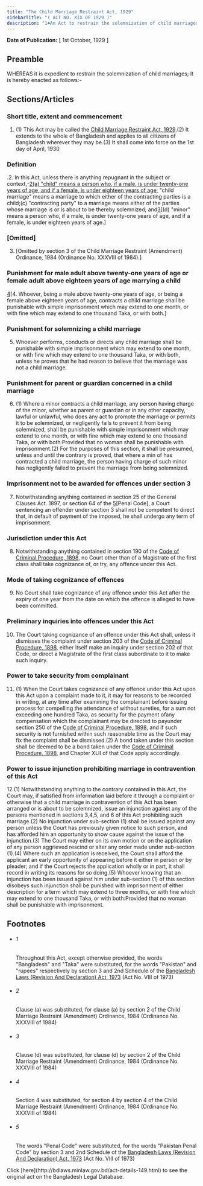 ```yaml
---
title: "The Child Marriage Restraint Act, 1929"
sidebarTitle: "( ACT NO. XIX OF 1929 )"
description: "1♣An Act to restrain the solemnization of child marriages."
---
```


**Date of Publication:** [ 1st October, 1929 ]

## Preamble

WHEREAS it is expedient to restrain the solemnization of child marriages; It is hereby enacted as follows:-

## Sections/Articles

### Short title, extent and commencement

1. (1) This Act may be called the [Child Marriage Restraint Act, 1929](/laws/act-149 "Child Marriage Restraint Act, 1929").(2) It extends to the whole of Bangladesh and applies to all citizens of Bangladesh wherever they may be.(3) It shall come into force on the 1st day of April, 1930

### Definition

.2. In this Act, unless there is anything repugnant in the subject or context,-[2](1)[(a) "child" means a person who, if a male, is under twenty-one years of age, and if a female, is under eighteen years of age;](b) "child marriage" means a marriage to which either of the contracting parties is a child;(c) "contracting party" to a marriage means either of the parties whose marriage is or is about to be thereby solemnized; and[3](2)[(d) "minor" means a person who, if a male, is under twenty-one years of age, and if a female, is under eighteen years of age.]

### [Omitted]

3. [Omitted by section 3 of the Child Marriage Restraint (Amendment) Ordinance, 1984 (Ordinance No. XXXVIII of 1984).]

### Punishment for male adult above twenty-one years of age or female adult above eighteen years of age marrying a child

[4](1)[4. Whoever, being a male above twenty-one years of age, or being a female above eighteen years of age, contracts a child marriage shall be punishable with simple imprisonment which may extend to one month, or with fine which may extend to one thousand Taka, or with both.]

### Punishment for solemnizing a child marriage

5. Whoever performs, conducts or directs any child marriage shall be punishable with simple imprisonment which may extend to one month, or with fine which may extend to one thousand Taka, or with both, unless he proves that he had reason to believe that the marriage was not a child marriage.

### Punishment for parent or guardian concerned in a child marriage

6. (1) Where a minor contracts a child marriage, any person having charge of the minor, whether as parent or guardian or in any other capacity, lawful or unlawful, who does any act to promote the marriage or permits it to be solemnized, or negligently fails to prevent it from being solemnized, shall be punishable with simple imprisonment which may extend to one month, or with fine which may extend to one thousand Taka, or with both:Provided that no woman shall be punishable with imprisonment.(2) For the purposes of this section, it shall be presumed, unless and until the contrary is proved, that where a min of has contracted a child marriage, the person having charge of such minor has negligently failed to prevent the marriage from being solemnized.

### Imprisonment not to be awarded for offences under section 3

7. Notwithstanding anything contained in section 25 of the General Clauses Act. 1897, or section 64 of the [5](1)[Penal Code], a Court sentencing an offender under section 3 shall not be competent to direct that, in default of payment of the imposed, he shall undergo any term of imprisonment.

### Jurisdiction under this Act

8. Notwithstanding anything contained in section 190 of the [Code of Criminal Procedure, 1898](/laws/act-75 "Code of Criminal Procedure, 1898"), no Court other than of a Magistrate of the first class shall take cognizance of, or try, any offence under this Act.

### Mode of taking cognizance of offences

9. No Court shall take cognizance of any offence under this Act after the expiry of one year from the date on which the offence is alleged to have been committed.

### Preliminary inquiries into offences under this Act

10. The Court taking cognizance of an offence under this Act shall, unless it dismisses the complaint under section 203 of the [Code of Criminal Procedure, 1898](/laws/act-75 "Code of Criminal Procedure, 1898"), either itself make an inquiry under section 202 of that Code, or direct a Magistrate of the first class subordinate to it to make such inquiry.

### Power to take security from complainant

11. (1) When the Court takes cognizance of any offence under this Act upon this Act upon a complaint made to it, it may for reasons to be recorded in writing, at any time after examining the complainant before issuing process for compelling the attendance of without sureties, for a sum not exceeding one hundred Taka, as security for the payment ofany compensation which the complainant may be directed to payunder section 250 of the [Code of Criminal Procedure, 1898](/laws/act-75 "Code of Criminal Procedure, 1898"), and if such security is not furnished within such reasonable time as the Court may fix the complaint shall be dismissed.(2) A bond taken under this section shall be deemed to be a bond taken under the [Code of Criminal Procedure, 1898](/laws/act-75 "Code of Criminal Procedure, 1898"), and Chapter XLII of that Code apply accordingly.

### Power to issue injunction prohibiting marriage in contravention of this Act

12.(1) Notwithstanding anything to the contrary contained in this Act, the Court may, if satisfied from information laid before it through a complaint or otherwise that a child marriage in contravention of this Act has been arranged or is about to be solemnized, issue an injunction against any of the persons mentioned in sections 3,4,5, and 6 of this Act prohibiting such marriage.(2) No injunction under sub-section (1) shall be issued against any person unless the Court has previously given notice to such person, and has afforded him an opportunity to show cause against the issue of the injunction.(3) The Court may either on its own motion or on the application of any person aggrieved rescind or alter any order made under sub-section (1).(4) Where such an application is received, the Court shall afford the applicant an early opportunity of appearing before it either in person or by pleader; and if the Court rejects the application wholly or in part, it shall record in writing its reasons for so doing.(5) Whoever knowing that an injunction has been issued against him under sub-section (1) of this section disobeys such injunction shall be punished with imprisonment of either description for a term which may extend to three months, or with fine which may extend to one thousand Taka, or with both:Provided that no woman shall be punishable with imprisonment.

## Footnotes

- ###### 1

  Throughout this Act, except otherwise provided, the words "Bangladesh" and "Taka" were substituted, for the words "Pakistan" and "rupees" respectively by section 3 and 2nd Schedule of the [Bangladesh Laws (Revision And Declaration) Act, 1973](/laws/act-430 "Bangladesh Laws (Revision And Declaration) Act, 1973") (Act No. VIII of 1973)

- ###### 2

  Clause (a) was substituted, for clause (a) by section 2 of the Child Marriage Restraint (Amendment) Ordinance, 1984 (Ordinance No. XXXVIII of 1984)

- ###### 3

  Clause (d) was substituted, for clause (d) by section 2 of the Child Marriage Restraint (Amendment) Ordinance, 1984 (Ordinance No. XXXVIII of 1984)

- ###### 4

  Section 4 was substituted, for section 4 by section 4 of the Child Marriage Restraint (Amendment) Ordinance, 1984 (Ordinance No. XXXVIII of 1984)

- ###### 5

  The words "Penal Code" were substituted, for the words "Pakistan Penal Code" by section 3 and 2nd Schedule of the [Bangladesh Laws (Revision And Declaration) Act, 1973](/laws/act-430 "Bangladesh Laws (Revision And Declaration) Act, 1973") (Act No. VIII of 1973)

<Note>
  Click [here](http://bdlaws.minlaw.gov.bd/act-details-149.html) to see the original act on the Bangladesh Legal Database.
</Note>

